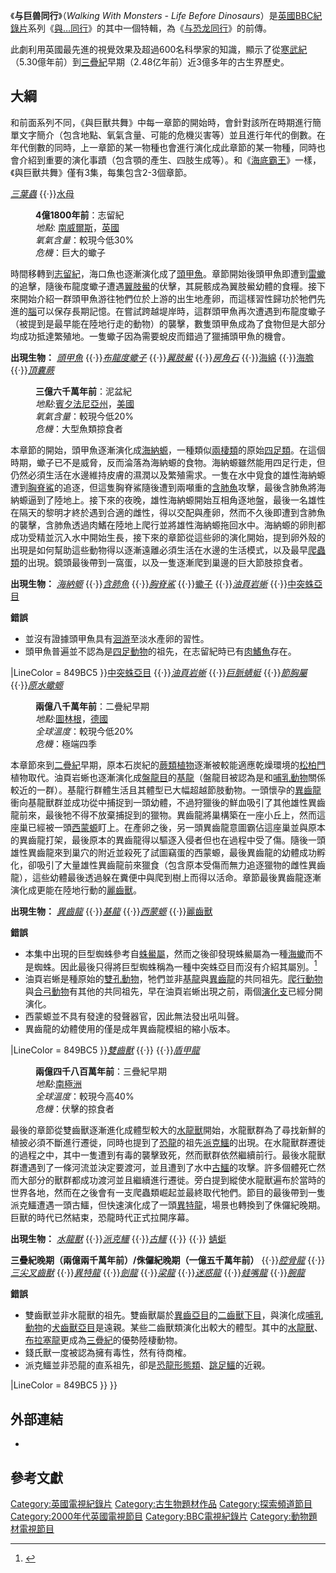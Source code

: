{{noteTA
|1=zh-hk:與…同行; zh-tw:與…共舞; zh-cn:与…同行;
|2=zh-hans:远古入侵; zh-tw:重返侏羅紀; zh-hk: 史前逃龍
}}
{{Infobox Television
| show_name = 与巨兽同行
|original_name = Walking with Monsters
| image = <!-- 檔案不存在 [[Image:Walking_with_Monsters_DVD_cover.jpeg|200px]] ，可從英文維基百科取得 -->
| genre = [[紀錄片|紀錄片]]
| num_series = 1 
| num_episodes = 3
| runtime = 30分鐘
| developer = {{le|安德鲁·威尔克斯|Andrew Wilks}}
| producer = {{le|克洛伊·利兰|Chloe Leland}}
| executive_producer = {{le|蒂姆·海恩斯|Tim Haines}}
| narrated = [[簡尼夫·班納|簡尼夫·班納]]
| theme_music_composer = {{le|本·巴特利特|Ben Bartlett}}
| country = [[英國電視|英國]]
| language = [[英語|英語]]
| network = [[BBC|BBC]]
| first_aired = 2005年11月5日
| related =  [[與…同行|與…同行]]系列中的其他節目}}
《'''与巨兽同行'''》（''Walking With Monsters - Life Before Dinosaurs''）是[[英國|英國]][[BBC|BBC]][[紀錄片|紀錄片]]系列《[[與…同行|與…同行]]》的其中一個特輯，為《[[与恐龙同行|与恐龙同行]]》的前傳。

此劇利用英國最先進的視覺效果及超過600名科學家的知識，顯示了從[[寒武紀|寒武紀]]（5.30億年前）到[[三疊紀|三疊紀]]早期（2.48亿年前）近3億多年的古生界歷史。

==大綱==
和前面系列不同，《與巨獸共舞》中每一章節的開始時，會針對該所在時期進行簡單文字簡介（包含地點、氧氣含量、可能的危機災害等）並且進行年代的倒數。在年代倒數的同時，上一章節的某一物種也會進行演化成此章節的某一物種，同時也會介紹到重要的演化事蹟（包含顎的產生、四肢生成等）。和《[[海底霸王|海底霸王]]》一樣，《與巨獸共舞》僅有3集，每集包含2-3個章節。

{{Episode table |background=#849BC5 |total_width=70% |overall= |title= |aux1= |director= |airdate= |aux1T=Time |episodes=
{{Episode list
| EpisodeNumber= 1
| Title= 始於海洋
| Aux1= 530/418/360百萬年前
| DirectedBy= Chloe Leland
|OriginalAirDate = {{Start date|2005|11|5|df=y}} 
| ShortSummary= :'''5億3千萬年前'''：寒武紀
:''地點''：[[澂江縣|澂江縣]]，[[中國|中國]]
:''氧氣含量''：較現今低30%
:''危機''：世界最早的超級掠食者

第一集由[[大碰撞說|大碰撞說]]開始，約44億年前由於[[忒伊亞|忒伊亞]]的撞擊，形成現今我們所知的[[地球|地球]]與[[月球|月球]]。再來節目帶到了寒武紀，講述[[寒武紀大爆發|寒武紀大爆發]]如何為當時的海洋帶來大量的物種多樣性。本章節的主角為[[奇蝦|奇蝦]]，包括了奇蝦如何捕食[[三葉蟲|三葉蟲]]、以及同種間互相爭鬥。最後爭鬥失敗的奇蝦遭到一群[[海口魚|海口魚]]的圍攻，在節目中海口魚被提到是最早的[[脊椎動物|脊椎動物]]。

'''出現生物：''' 
''[[奇蝦|奇蝦]]''
{{·}}''[[海口魚|海口魚]]''
{{·}}''[[三葉蟲|三葉蟲]]''
{{·}}[[水母|水母]]

:'''4億1800年前'''：志留紀
:''地點'': [[南威爾斯|南威爾斯]]，[[英國|英國]]
:''氧氣含量''：較現今低30%
:''危機''：巨大的蠍子

時間移轉到[[志留紀|志留紀]]，海口魚也逐漸演化成了[[頭甲魚屬|頭甲魚]]。章節開始後頭甲魚即遭到[[雷蠍|雷蠍]]的追擊，隨後布龍度蠍子遭遇[[翼肢鱟|翼肢鱟]]的伏擊，其屍骸成為翼肢鱟幼體的食糧。接下來開始介紹一群頭甲魚游往牠們位於上游的出生地產卵，而這樣習性歸功於牠們先進的[[腦|腦]]可以保存長期記憶。在嘗試跨越堤岸時，這群頭甲魚再次遭遇到布龍度蠍子（被提到是最早能在陸地行走的動物）的襲擊，數隻頭甲魚成為了食物但是大部分均成功抵達繁殖地。一隻蠍子因為需要蛻皮而錯過了獵捕頭甲魚的機會。

'''出現生物：''' 
''[[頭甲魚屬|頭甲魚]]''
{{·}}''[[布龍度蠍子|布龍度蠍子]]''
{{·}}''[[翼肢鱟|翼肢鱟]]''
{{·}}''[[房角石|房角石]]''
{{·}}[[海綿|海綿]]
{{·}}[[海膽|海膽]]
{{·}}''[[頂囊蕨|頂囊蕨]]''

:'''三億六千萬年前'''：泥盆紀
:''地點'':[[賓夕法尼亞州|賓夕法尼亞州]]，[[美國|美國]]
:''氧氣含量''：較現今低20%
:''危機''：大型魚類掠食者

本章節的開始，頭甲魚逐漸演化成[[海納螈|海納螈]]，一種類似[[兩棲類|兩棲類]]的原始[[四足類|四足類]]。在這個時期，蠍子已不是威脅，反而淪落為海納螈的食物。海納螈雖然能用四足行走，但仍然必須生活在水邊維持皮膚的濕潤以及繁殖需求。一隻在水中覓食的雄性海納螈遭到[[胸脊鯊|胸脊鯊]]的追逐，但這隻胸脊鯊隨後遭到兩噸重的[[含肺魚|含肺魚]]攻擊，最後含肺魚將海納螈逼到了陸地上。接下來的夜晚，雄性海納螈開始互相角逐地盤，最後一名雄性在隔天的黎明才終於遇到合適的雌性，得以交配與產卵，然而不久後即遭到含肺魚的襲擊，含肺魚透過肉鰭在陸地上爬行並將雄性海納螈拖回水中。海納螈的卵則都成功受精並沉入水中開始生長，接下來的章節從這些卵的演化開始，提到卵外殼的出現是如何幫助這些動物得以逐漸遠離必須生活在水邊的生活模式，以及最早[[爬蟲類|爬蟲類]]的出現。鏡頭最後帶到一窩蛋，以及一隻逐漸爬到巢邊的巨大節肢掠食者。

'''出現生物：'''  
''[[海納螈|海納螈]]''
{{·}}''[[含肺魚|含肺魚]]''
{{·}}''[[胸脊鯊|胸脊鯊]]''
{{·}}[[蠍子|蠍子]]
{{·}}''[[油頁岩蜥屬|油頁岩蜥]]''
{{·}}[[中突蛛亞目|中突蛛亞目]]

'''錯誤'''
* 並沒有證據頭甲魚具有[[洄游|洄游]]至淡水產卵的習性。
* 頭甲魚普遍並不認為是[[四足動物|四足動物]]的祖先，在志留紀時已有[[肉鰭魚|肉鰭魚]]存在。
|LineColor = 849BC5
}}{{Episode list
| EpisodeNumber= 2
| Title= 陸地競技場
| Aux1= 300/280 百萬年前
| DirectedBy= Chloe Leland
|OriginalAirDate = {{Start date|2005|11|5|df=y}}
| ShortSummary= :'''三億年前'''：石炭紀
:''地點'':[[堪薩斯州|堪薩斯州]]，[[美國|美國]]
:''氧氣含量''：較現今高40%
:''危機''：巨大昆蟲

第二集從[[石炭紀|石炭紀]]的原始沼澤[[煤炭森林|煤炭森林]]介紹開始，由於較高的氧氣含量，得以演化出遠較現世巨大許多的[[節肢動物|節肢動物]]，包括[[中突蛛亞目|中突蛛亞目]]、可長到老鷹體型的[[巨脈蜻蜓|巨脈蜻蜓]]以及被視為現代[[馬陸|馬陸]]與[[蜈蚣|蜈蚣]]祖先的[[節胸屬|節胸屬]]。接著開始介紹中突蛛亞目中可長到人頭大小的物種是如何透過蛛網的震動來探知並捕捉路過的[[油頁岩蜥屬|油頁岩蜥]]。狩獵後的蜘蛛回巢後卻發現其地穴遭到了水淹，同時牠的獵物也遭到一隻巨脈蜻蜓的劫擊。在蜘蛛尋找新巢穴時，路過了棲息著大量[[原水蠍螈|原水蠍螈]]的水池，甚至遭到了一頭節胸屬的追擊，隨後該隻節胸屬在與原水蠍螈的衝突後死亡。最後蜘蛛得以在驅趕一頭油頁岩蜥後得到新的巢穴，然而一場風暴逐漸逼近（這邊解釋到當時的高氧氣含量導致空氣對流旺盛，氣候的不穩定使得雷擊成為一大威脅）。一群原水蠍螈正從水面躍出捕捉為了躲雨而低飛的巨脈蜻蜓，此外雷擊與因其產生的[[森林大火|森林大火]]也開始肆虐。本章節的最後帶到一隻油頁岩蜥穿越野火後的餘燼，從一個廢棄的巢穴中拖出燒焦的蜘蛛屍體並開始進食（該巢穴在風暴中遭雷擊中，連帶直接殺死了其中的蜘蛛）。

'''出現生物：''' 
{{·}}[[中突蛛亞目|中突蛛亞目]]
{{·}}''[[油頁岩蜥屬|油頁岩蜥]]''
{{·}}''[[巨脈蜻蜓|巨脈蜻蜓]]''
{{·}}''[[節胸屬|節胸屬]]''
{{·}}''[[原水蠍螈|原水蠍螈]]''

:'''兩億八千萬年前'''：二疊紀早期
:''地點'':[[圖林根|圖林根]]，[[德國|德國]]
:''全球溫度''：較現今低20%
:''危機''：極端四季

本章節來到[[二疊紀|二疊紀]]早期，原本石炭紀的[[蕨類植物|蕨類植物]]逐漸被較能適應乾燥環境的[[松柏門|松柏門]]植物取代。油頁岩蜥也逐漸演化成[[盤龍目|盤龍目]]的[[基龍|基龍]]（盤龍目被認為是和[[哺乳動物|哺乳動物]]關係較近的一群）。基龍行群體生活且其體型已大幅超越節肢動物。一頭懷孕的[[異齒龍|異齒龍]]衝向基龍獸群並成功從中捕捉到一頭幼體，不過狩獵後的鮮血吸引了其他雄性異齒龍前來，最後牠不得不放棄捕捉到的獵物。異齒龍將巢構築在一座小丘上，然而這座巢已經被一頭[[西蒙螈|西蒙螈]]盯上。在產卵之後，另一頭異齒龍意圖霸佔這座巢並與原本的異齒龍打架，最後原本的異齒龍得以驅逐入侵者但也在過程中受了傷。隨後一頭雄性異齒龍來到巢穴的附近並殺死了試圖竊蛋的西蒙螈，最後異齒龍的幼體成功孵化，卻吸引了大量雄性異齒龍前來獵食（包含原本受傷而無力追逐獵物的雌性異齒龍），這些幼體最後透過躲在糞便中與爬到樹上而得以活命。章節最後異齒龍逐漸演化成更能在陸地行動的[[麗齒獸|麗齒獸]]。

'''出現生物：'''  
''[[異齒龍|異齒龍]]''
{{·}}''[[基龍|基龍]]''
{{·}}''[[西蒙螈|西蒙螈]]''
{{·}}[[麗齒獸|麗齒獸]]

'''錯誤'''
* 本集中出現的巨型蜘蛛參考自[[蛛鱟屬|蛛鱟屬]]，然而之後卻發現蛛鱟屬為一種[[海蠍|海蠍]]而不是蜘蛛。因此最後只得將巨型蜘蛛稱為一種中突蛛亞目而沒有介紹其屬別。<ref name="sb2">{{cite web|url=http://scienceblogs.com/laelaps/2010/03/24/megarachne-the-giant-spider-th/|title=''Megarachne'', the Giant Spider That Wasn’t|author=Switek|first=Brian|date=24 March 2010|website=|publisher=ScienceBlogs|accessdate=16 November 2012|archive-date=2021-04-13|archive-url=https://web.archive.org/web/20210413173227/https://scienceblogs.com/laelaps/2010/03/24/megarachne-the-giant-spider-th}}</ref>
* 油頁岩蜥是種原始的[[雙孔動物|雙孔動物]]，牠們並非[[基龍|基龍]]與[[異齒龍|異齒龍]]的共同祖先。[[爬行動物|爬行動物]]與[[合弓動物|合弓動物]]有其他的共同祖先，早在油頁岩蜥出現之前，兩個[[演化支|演化支]]已經分開演化。
* 西蒙螈並不具有發達的發聲器官，因此無法發出吼叫聲。
* 異齒龍的幼體使用的僅是成年異齒龍模組的縮小版本。
|LineColor = 849BC5
}}{{Episode list
| EpisodeNumber= 3
| Title= 滅絕危機
| Aux1= 250/248 百萬年前
| DirectedBy= Tim Haines
|OriginalAirDate = {{Start date|2005|11|5|df=y}}
| ShortSummary= :'''兩億五千萬年前'''：二疊紀晚期
:''地點'':[[西伯利亞|西伯利亞]]
:''全球溫度''：較現今高60%
:''危機''：極度高熱、火山活動

第三集的故事發生在[[二疊紀|二疊紀]]晚期的超大陸[[盤古大陸|盤古大陸]]上，整塊大陸被沙漠覆蓋，一些早期的[[獸孔目|獸孔目]]（被形容比起[[爬蟲類|爬蟲類]]更接近於[[哺乳動物|哺乳動物]]）嘗試在這乾燥的世界中生存。故事使於一頭年老的[[盾甲龍|盾甲龍]]（曾经被认为是[[烏龜|烏龜]]的近親），遭到一頭雌性[[狼蜥獸|狼蜥獸]]的獵殺。隨後這頭狼蜥獸加入其他狼蜥獸飲水的行列，其他附近的居民包括[[二齒獸下目|二齒獸下目]]的[[雙齒獸|雙齒獸]]以及一頭飢餓的{{link-en|萊因螈|Rhinesuchus}}。萊因螈在襲擊狼蜥獸失敗後撤退回了水池中。一群盾甲龍逼近並將水池中最後的水飲盡。在之後，飢餓的狼蜥獸試圖捕捉躲藏在地穴中的雙齒獸未果，來到現已幾乎乾涸的水池旁，狼蜥獸挖出了為了度過乾旱而結繭的萊因螈，這個狀態下的萊因螈完全沒有抵抗能力直接就成了狼蜥獸的食物。不久之後狼蜥獸就死於沙風暴之中，也意味著[[二疊紀－三疊紀滅絕事件|二疊紀－三疊紀滅絕事件]]的到來，這將是自然史上到目前最嚴重的滅絕事件。另一方面，透過地穴深處植物塊莖為食的雙齒獸成功活了下來。

'''出現生物：''' 
''[[狼蜥獸|狼蜥獸]]''（片中描述為一種[[麗齒獸科|麗齒獸科]]物種）
{{·}}''[[雙齒獸|雙齒獸]]''
{{·}}''{{link-en|萊因螈|Rhinesuchus}}''
{{·}}''[[盾甲龍|盾甲龍]]''

:'''兩億四千八百萬年前'''：三疊紀早期
:''地點'':[[南極洲|南極洲]]
:''全球溫度''：較現今高40%
:''危機''：伏擊的掠食者

最後的章節從雙齒獸逐漸進化成體型較大的[[水龍獸|水龍獸]]開始，水龍獸群為了尋找新鮮的植披必須不斷進行遷徙，同時也提到了[[恐龍|恐龍]]的祖先[[派克鱷|派克鱷]]的出現。在水龍獸群遷徙的過程之中，其中一隻遭到有毒的{{link-en|錢氏獸|Euchambersia}}襲擊致死，然而獸群依然繼續前行。最後水龍獸群遭遇到了一條河流並決定要渡河，並且遭到了水中[[古鱷|古鱷]]的攻擊。許多個體死亡然而大部分的獸群都成功渡河並且繼續進行遷徙。旁白提到縱使水龍獸遍布於當時的世界各地，然而在之後會有一支爬蟲類崛起並最終取代牠們。節目的最後帶到一隻派克鱷遭遇一頭古鱷，但快速演化成了一頭[[異特龍|異特龍]]，場景也轉換到了侏儸紀晚期。巨獸的時代已然結束，恐龍時代正式拉開序幕。

'''出現生物：''' 
''[[水龍獸|水龍獸]]''
{{·}}''[[派克鱷|派克鱷]]''
{{·}}''[[古鱷|古鱷]]''
{{·}}''{{link-en|錢氏獸|Euchambersia}}''
{{·}}  [[蜻蜓|蜻蜓]]

'''三疊紀晚期（兩億兩千萬年前）/侏儸紀晚期（一億五千萬年前）'''
{{·}}''[[腔骨龍|腔骨龍]]''
{{·}}''[[三尖叉齒獸|三尖叉齒獸]]''
{{·}}''[[異特龍|異特龍]]''
{{·}}''[[劍龍|劍龍]]''
{{·}}''[[梁龍|梁龍]]''
{{·}}''[[迷惑龍|迷惑龍]]''
{{·}}''[[蛙嘴龍|蛙嘴龍]]''
{{·}}''[[腕龍|腕龍]]''

'''錯誤'''
* 雙齒獸並非水龍獸的祖先。雙齒獸屬於[[異齒亞目|異齒亞目]]的[[二齒獸下目|二齒獸下目]]，與演化成[[哺乳動物|哺乳動物]]的[[犬齒獸亞目|犬齒獸亞目]]是遠親。某些二齒獸類演化出較大的體型。其中的[[水龍獸|水龍獸]]、[[布拉塞龍|布拉塞龍]]更成為[[三疊紀|三疊紀]]的優勢陸棲動物。
* 錢氏獸一度被認為擁有毒性，然有待商榷。
* 派克鱷並非恐龍的直系祖先，卻是[[恐龍形態類|恐龍形態類]]、[[跳足鱷|跳足鱷]]的近親。
|LineColor = 849BC5
}}
}}

==外部連結==
* {{imdb title|id=0490048|title=与巨兽同行}}

==參考文獻==
{{reflist}}

{{與…同行}}
{{DEFAULTSORT:Walking with Monsters}}
[[Category:英國電視紀錄片|Category:英國電視紀錄片]]
[[Category:古生物題材作品|Category:古生物題材作品]]
[[Category:探索頻道節目|Category:探索頻道節目]]
[[Category:2000年代英國電視節目|Category:2000年代英國電視節目]]
[[Category:BBC電視紀錄片|Category:BBC電視紀錄片]]
[[Category:動物題材電視節目|Category:動物題材電視節目]]